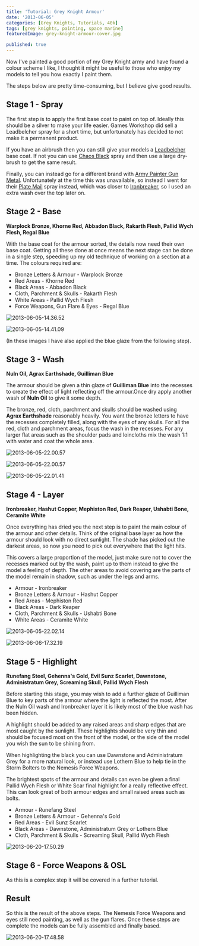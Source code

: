 ```yaml
---
title: 'Tutorial: Grey Knight Armour'
date: '2013-06-05'
categories: [Grey Knights, Tutorials, 40k]
tags: [grey knights, painting, space marine]
featuredImage: grey-knight-armour-cover.jpg

published: true
---
```


Now I've painted a good portion of my Grey Knight army and have found a colour scheme I like, I thought it might
be useful to those who enjoy my models to tell you how exactly I paint them.

The steps below are pretty time-consuming, but I believe give good results.

## Stage 1 - Spray

The first step is to apply the first base coat to paint on top of. Ideally this should be a silver to make your life
easier. Games Workshop did sell a Leadbelcher spray for a short time, but unfortunately has decided to not make it a
permanent product.

If you have an airbrush then you can still give your models a
[Leadbelcher](https://www.games-workshop.com/en-GB/Base-Leadbelcher-2019) base coat. If not you can use
[Chaos Black](https://www.games-workshop.com/en-GB/Spray-Chaos-Black-Global-2019) spray and then use a large dry-brush
to get the same result.

Finally, you can instead go for a different brand with
[Army Painter Gun Metal](http://www.amazon.co.uk/Painter-Colour-Primer-Gun-Metal/dp/B00OQ820JG). Unfortunately at the
time this was unavailable, so instead I went for their
[Plate Mail](http://www.amazon.co.uk/Army-Painter-Plate-Spray-Primer-x/dp/B005WH318Y/) spray instead, which was closer
to [Ironbreaker](https://www.games-workshop.com/en-GB/Layer-Ironbreaker-2019), so I used an extra wash over the top
later on.

## Stage 2 - Base

**Warplock Bronze, Khorne Red, Abbadon Black, Rakarth Flesh, Pallid Wych Flesh, Regal Blue**

With the base coat for the armour sorted, the details now need their own base coat. Getting all these done at once means
the next stage can be done in a single step, speeding up my old technique of working on a section at a time. The
colours required are:

- Bronze Letters & Armour - Warplock Bronze
- Red Areas - Khorne Red
- Black Areas - Abbadon Black
- Cloth, Parchment & Skulls - Rakarth Flesh
- White Areas - Pallid Wych Flesh
- Force Weapons, Gun Flare & Eyes - Regal Blue

![2013-06-05-14.36.52](grey-knight-armour-1.jpg)

![2013-06-05-14.41.09](grey-knight-armour-2.jpg)

(In these images I have also applied the blue glaze from the following step).

## Stage 3 - Wash

**Nuln Oil, Agrax Earthshade, Guilliman Blue**

The armour should be given a thin glaze of **Guilliman Blue** into the recesses to create the effect of light
reflecting off the armour.Once dry apply another wash of **Nuln Oil** to give it some depth.

The bronze, red, cloth, parchment and skulls should be washed using **Agrax Earthshade** reasonably heavily. You
want the bronze letters to have the recesses completely filled, along with the eyes of any skulls. For all the
red, cloth and parchment areas, focus the wash in the recesses. For any larger flat areas such as the shoulder
pads and loincloths mix the wash 1:1 with water and coat the whole area.

![2013-06-05-22.00.57](grey-knight-armour-3.jpg)

![2013-06-05-22.00.57](grey-knight-armour-4.jpg)

![2013-06-05-22.01.41](grey-knight-armour-5.jpg)

## Stage 4 - Layer

**Ironbreaker, Hashut Copper, Mephiston Red, Dark Reaper, Ushabti Bone, Ceramite White**

Once everything has dried you the next step is to paint the main colour of the armour and other details. Think of the
original base layer as how the armour should look with no direct sunlight. The shade has picked out the darkest areas,
so now you need to pick out everywhere that the light hits.

This covers a large proportion of the model, just make sure not to cover the recesses marked out by the wash, paint up
to them instead to give the model a feeling of depth. The other areas to avoid covering are the parts of the model
remain in shadow, such as under the legs and arms.

- Armour - Ironbreaker
- Bronze Letters & Armour - Hashut Copper
- Red Areas - Mephiston Red
- Black Areas - Dark Reaper
- Cloth, Parchment & Skulls - Ushabti Bone
- White Areas - Ceramite White

![2013-06-05-22.02.14](grey-knight-armour-6.jpg)

![2013-06-06-17.32.19](grey-knight-armour-7.jpg)

## Stage 5 - Highlight

**Runefang Steel, Gehenna's Gold, Evil Sunz Scarlet, Dawnstone, Administratum Grey, Screaming Skull,
Pallid Wych Flesh**

Before starting this stage, you may wish to add a further glaze of Guilliman Blue to key parts of the armour where
the light is reflected the most. After the Nuln Oil wash and Ironbreaker layer it is likely most of the blue wash has
been hidden.

A highlight should be added to any raised areas and sharp edges that are most caught by the sunlight. These highlights
should be very thin and should be focused most on the front of the model, or the side of the model you wish the sun to
be shining from.

When highlighting the black you can use Dawnstone and Administratum Grey for a more natural look, or instead use
Lothern Blue to help tie in the Storm Bolters to the Nemesis Force Weapons.

The brightest spots of the armour and details can even be given a final Pallid Wych Flesh or White Scar final highlight
for a really reflective effect. This can look great of both armour edges and small raised areas such as bolts.

- Armour - Runefang Steel
- Bronze Letters & Armour - Gehenna's Gold
- Red Areas - Evil Sunz Scarlet
- Black Areas - Dawnstone, Administratum Grey or Lothern Blue
- Cloth, Parchment & Skulls - Screaming Skull, Pallid Wych Flesh

![2013-06-20-17.50.29](grey-knight-armour-8.jpg)

## Stage 6 - Force Weapons & OSL

As this is a complex step it will be covered in a further tutorial.

## Result

So this is the result of the above steps. The Nemesis Force Weapons and eyes still need painting, as well as the gun
flares. Once these steps are complete the models can be fully assembled and finally based.

![2013-06-20-17.48.58](grey-knight-armour-9.jpg)

